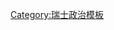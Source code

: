 {{Navbox
|name  = 瑞士联邦秘书长
|title = {{CHE}}[[瑞士聯邦秘書長|聯邦秘書長]]
|listclass = hlist
|image = [[Image:Coat of Arms of Switzerland.svg|50px|Coat of Arms of Switzerland]]
|state = {{{state<includeonly>|collapsed</includeonly>}}}
|list1 = 
* [[让-马克·穆松]]
* [[约瑟夫·弗兰茨·卡尔·阿姆林]]
* [[约翰·乌尔里希·席斯]]
* [[戈特利布·林吉尔]]
* [[汉斯·沙茨曼]]
* [[阿道夫·冯·施泰格尔]]
* [[罗伯特·凯斯林]]
* [[乔治·博韦]]
* [[奥斯卡·莱姆格鲁贝尔]]
* [[夏尔·奥泽]]
* [[卡尔·胡贝尔]]
* [[瓦尔特·布塞尔]]
* [[弗朗索瓦·库什潘]]
* [[安娜玛丽·胡贝尔-霍茨]]
* [[科麗娜·卡薩諾瓦]]
* [[瓦尔特·图恩赫尔]]
}}<noinclude>
{{collapsible option}}
[[Category:瑞士政治模板]]</noinclude>